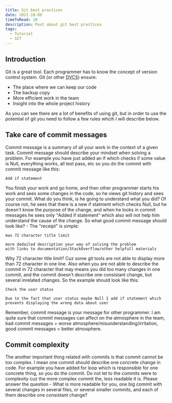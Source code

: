 ```yaml
---
title: Git best practices
date: 2021-10-08
timeToRead: 10
description: Post about git best practices
tags:
  - Tutorial
  - GIT
---
```


<h2>Introduction</h2>

<p>Git is a great tool. Each programmer has to know the concept of version control system. Git (or other <abbr title="distributed version control system">DVCS</abbr>) ensure:</p>

<ul>
    <li>The place where we can keep our code</li>
    <li>The backup copy</li>
    <li>More efficient work in the team</li>
    <li>Insight into the whole project history</li>
</ul>

<p>As you can see there are a lot of benefits of using git, but in order to use the potential of git you need to follow a few rules whcih I will describe below.</p>

<h2>Take care of commit messages</h2>

<p>Commit message is a summary of all your work in the context of a given task. Commit message should describe your mindset when solving a problem. For example you have just added an if which checks if some value is Null, everything works, all test pass, etc so you do the commit with commit message like this:</p>

```vim:title=example-1
Add if statement
```
<p>You finish your work and go home, and then other programmer starts his work and sees some changes in the code, so he views git history and sees your commit. What do you think, is he going to understand what you did? Of course not, he sees that there is a new if statment which checks Null, but he doesn't know the purpose of the change, and when he looks in commit messages he sees only <q>Added if statement</q> which also will not help him understand the cause of the change. So what good commit message should look like? - The "receipt" is simple:</p>

```vim:title=example-2
max 72 character title limit

more dedailed description your way of solving the problem
with links to documentation/StackOverflow/other helpfull materials
```
<p>Why 72 character title limit? Cuz some git tools are not able to display more than 72 character in one line. Also when you are not able to describe the commit in 72 character that may means you did too many changes in one commit, and the commit doesn't describe one consistant change, but several inrelated changes. So the example should look like this:</p>

```vim:title=example-3
Check the user status

Due to the fact that user status maybe Null I add if statement which
prevents displaying the wrong data about user
```
<p>Remember, commit message is your message for other programmer. I am quite sure that commit messages can affect on the atmosphere in the team, bad commit messages = worse atmosphere/misunderstanding/irritation, good commit messages = better atmosphere.</p>

<h2>Commit complexity</h2>

<p>The another important thing related with commits is that commit cannot be too complex. I mean one commit should describe one concrete change in code. For example you have added for loop which is responsible for one concrete thing, so you do the commit. Do not let to the commits were to complexity cuz the more complex commit the, less readable it is. Please answer the question - What is more readable for you, one big commit with several changes in several files, or several smaller commits, and each of them describe one consistant change?</p>